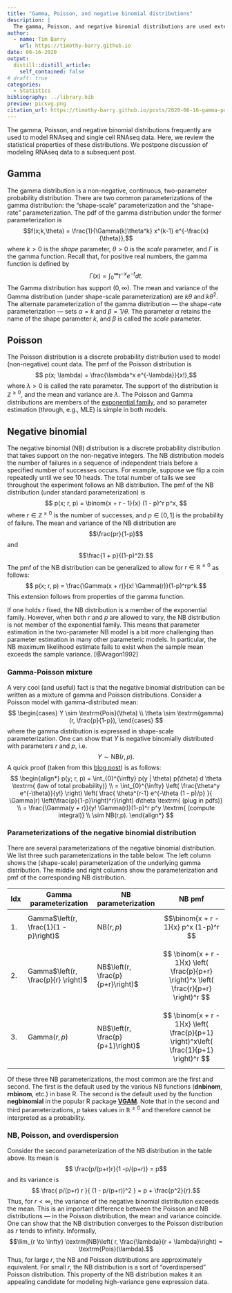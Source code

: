 ```yaml
---
title: "Gamma, Poisson, and negative binomial distributions"
description: |
  The gamma, Poisson, and negative binomial distributions are used extensively in genomics. In this post we review these distributions and their connections to one another. We also cover the various (and somewhat confusing) parameterizations of these distributions. 
author:
  - name: Tim Barry
    url: https://timothy-barry.github.io
date: 06-16-2020
output:
  distill::distill_article:
    self_contained: false
# draft: true
categories:
  - Statistics
bibliography: ../library.bib
preview: picsvg.png
citation_url: https://timothy-barry.github.io/posts/2020-06-16-gamma-poisson-nb/
---
```


The gamma, Poisson, and negative binomial distributions frequently are used to model RNAseq and single cell RNAseq data. Here, we review the statistical properties of these distributions. We postpone discussion of modeling RNAseq data to a subsequent post.

## Gamma

The gamma distribution is a non-negative, continuous, two-parameter probability distribution. There are two common parameterizations of the gamma distribution: the "shape-scale" parameterization and the "shape-rate" parameterization. The pdf of the gamma distribution under the former parameterization is
$$f(x;k,\theta) = \frac{1}{\Gamma(k)\theta^k} x^{k-1} e^{-\frac{x}{\theta}},$$ where $k > 0$ is the *shape* parameter, $\theta > 0$ is the *scale* parameter, and $\Gamma$ is the gamma function. Recall that, for positive real numbers, the gamma function is defined by
$$ \Gamma(x) = \int_{0}^\infty t^{-x}e^{-t} dt.$$ The Gamma distribution has support $(0,\infty)$. The mean and variance of the Gamma distribution (under shape-scale parameterization) are $k\theta$ and $k\theta^2$. The alternate parameterization of the gamma distribution --- the shape-rate parameterization --- sets $\alpha = k$ and $\beta = 1/\theta$. The parameter $\alpha$ retains the name of the shape parameter $k$, and $\beta$ is called the *scale* parameter.

## Poisson

The Poisson distribution is a discrete probability distribution used to model (non-negative) count data. The pmf of the Poisson distribution is
$$ p(x; \lambda) = \frac{\lambda^x e^{-\lambda}}{x!},$$ where $\lambda > 0$ is called the rate parameter. The support of the distribution is $\mathbb{Z}^{\geq 0}$, and the mean and variance are $\lambda$. The Poisson and Gamma distributions are members of the [exponential family](https://en.wikipedia.org/wiki/Exponential_family), and so parameter estimation (through, e.g., MLE) is simple in both models.

## Negative binomial

The negative binomial (NB) distribution is a discrete probability distribution that takes support on the non-negative integers. The NB distribution models the number of failures in a sequence of independent trials before a specified number of successes occurs. For example, suppose we flip a coin repeatedly until we see 10 heads. The total number of tails we see throughout the experiment follows an NB distribution. The pmf of the NB distribution (under standard parameterization) is
$$ p(x; r, p) = \binom{x + r - 1}{x} (1 - p)^r p^x, $$ where $r \in \mathbb{Z}^{\geq 0}$ is the number of successes, and $p \in [0,1]$ is the probability of failure. The mean and variance of the NB distribution are $$\frac{pr}{1-p}$$ and $$\frac{1 + p}{(1-p)^2}.$$ The pmf of the NB distribution can be generalized to allow for $r \in \mathbb{R}^{\geq 0}$ as follows:
$$ p(x; r, p) = \frac{\Gamma(x + r)}{x! \Gamma(r)}(1-p)^rp^k.$$
This extension follows from properties of the gamma function.

If one holds $r$ fixed, the NB distribution is a member of the exponential family. However, when both $r$ and $p$ are allowed to vary, the NB distribution is not member of the exponential family. This means that parameter estimation in the two-parameter NB model is a bit more challenging than parameter estimation in many other parameteric models. In particular, the NB maximum likelihood estimate fails to exist when the sample mean exceeds the sample variance. [@Aragon1992]

### Gamma-Poisson mixture

A very cool (and useful) fact is that the negative binomial distribution can be written as a mixture of gamma and Poisson distributions. Consider a Poisson model with gamma-distributed mean:
$$
\begin{cases}
Y \sim \textrm{Pois}(\theta) \\
\theta \sim \textrm{gamma}(r, \frac{p}{1-p}),
\end{cases}
$$ where the gamma distribution is expressed in shape-scale parameterization. One can show that $Y$ is negative binomially distributed with parameters $r$ and $p$, i.e.
$$ Y \sim \textrm{NB}(r,p).$$ A quick proof (taken from this [blog post](https://gregorygundersen.com/blog/2019/09/16/poisson-gamma-nb/)) is as follows:
$$
\begin{align*}
p(y; r, p) = \int_{0}^{\infty} p(y | \theta) p(\theta) d \theta \textrm{ (law of total probability)} \\
= \int_{0}^{\infty} \left( \frac{\theta^y e^{-\theta}}{y!} \right) \left( \frac{ \theta^{r-1} e^{-\theta (1 - p)/p} }{ \Gamma(r) \left(\frac{p}{1-p}\right)^r}\right) d\theta \textrm{ (plug in pdfs)} 
\\ = \frac{\Gamma(y + r)}{y! \Gamma(r)}(1-p)^r p^y \textrm{ (compute integral)} \\ \sim NB(r,p).
\end{align*}
$$

### Parameterizations of the negative binomial distribution

There are several parameterizations of the negative binomial distribution. We list three such parameterizations in the table below. The left column shows the (shape-scale) parameterization of the underlying gamma distribution. The middle and right columns show the parameterization and pmf of the corresponding NB distribution.

|Idx| Gamma parameterization                 | NB parameterization               | NB pmf                                    |
|-| -------------------------------------- |---------------------------------- | ----------------------------------------- |
|1. | Gamma$\left(r, \frac{1}{1 - p}\right)$ | NB$\left(r,p\right)$              | $$\binom{x + r - 1}{x} p^x (1-p)^r $$     |
|2. | Gamma$\left(r, \frac{p}{r} \right)$    | NB$\left(r, \frac{p}{p+r}\right)$ | $$ \binom{x + r - 1}{x} \left( \frac{p}{p+r} \right)^x \left( \frac{r}{p+r} \right)^r  $$                                       |
| 3.| Gamma$\left(r, p \right)$              | NB$\left(r, \frac{p}{p+1}\right)$ | $$ \binom{x + r - 1}{x} \left( \frac{p}{p+1} \right)^x\left( \frac{1}{p+1} \right)^r $$ |

Of these three NB parameterizations, the most common are the first and second. The first is the default used by the various NB functions (**dnbinom**, **rnbinom**, etc.) in base R. The second is the default used by the function **negbinomial** in the popular R package **[VGAM](https://cran.r-project.org/web/packages/VGAM/index.html)**. Note that in the second and third parameterizations, $p$ takes values in $\mathbb{R}^{\geq 0}$ and therefore cannot be interpreted as a probability.

### NB, Poisson, and overdispersion

Consider the second parameterization of the NB distribution in the table above. Its mean is
$$ \frac{p/(p+r)r}{1 -p/(p+r)} = p$$ and its variance is
$$ \frac{ p/(p+r) r }{ (1 - p/(p+r))^2 } = p + \frac{p^2}{r}.$$
Thus, for $r < \infty$, the variance of the negative binomial distribution exceeds the mean. This is an important difference between the Poisson and NB distributions --- in the Poisson distribution, the mean and variance coincide. One can show that the NB distribution converges to the Poisson distribution as $r$ tends to infinity. Informally,
$$\lim_{r \to \infty} \textrm{NB}\left( r, \frac{\lambda}{r + \lambda}\right) = \textrm{Pois}(\lambda).$$ Thus, for large $r$, the NB and Poisson distributions are approximately equivalent. For small $r$, the NB distribution is a sort of "overdispersed" Poisson distribution. This property of the NB distribution makes it an appealing candidate for modeling high-variance gene expression data.
